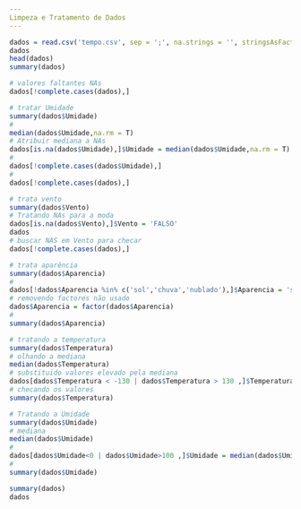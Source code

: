 ```yaml
---
Limpeza e Tratamento de Dados
---
```

```r
dados = read.csv('tempo.csv', sep = ';', na.strings = '', stringsAsFactors = T)
dados
head(dados)
summary(dados)
```
```r
# valores faltantes NAs
dados[!complete.cases(dados),]
```
```r
# tratar Umidade
summary(dados$Umidade)
#
median(dados$Umidade,na.rm = T)
# Atribuir mediana a NAs
dados[is.na(dados$Umidade),]$Umidade = median(dados$Umidade,na.rm = T)
#
dados[!complete.cases(dados$Umidade),]
#
dados[!complete.cases(dados),]
```
```r
# trata vento
summary(dados$Vento)
# Tratando NAs para a moda 
dados[is.na(dados$Vento),]$Vento = 'FALSO'
dados
# buscar NAS em Vento para checar
dados[!complete.cases(dados),]
```
```r
# trata aparência
summary(dados$Aparencia)
#
dados[!dados$Aparencia %in% c('sol','chuva','nublado'),]$Aparencia = 'sol'
# removendo factores não usado
dados$Aparencia = factor(dados$Aparencia)
# 
summary(dados$Aparencia)

```
```r
# tratando a temperatura
summary(dados$Temperatura)
# olhando a mediana
median(dados$Temperatura)
# substituido valores elevado pela mediana
dados[dados$Temperatura < -130 | dados$Temperatura > 130 ,]$Temperatura = median(dados$Temperatura)
# checando os valores
summary(dados$Temperatura)
```
```r
# Tratando a Umidade
summary(dados$Umidade)
# mediana
median(dados$Umidade)
#
dados[dados$Umidade<0 | dados$Umidade>100 ,]$Umidade = median(dados$Umidade)
#
summary(dados$Umidade)
```

```r
summary(dados)
dados
```

